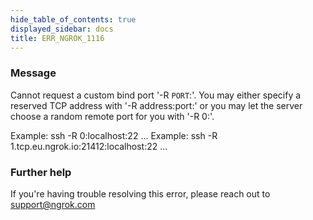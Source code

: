 ```yaml
---
hide_table_of_contents: true
displayed_sidebar: docs
title: ERR_NGROK_1116
---
```


### Message

Cannot request a custom bind port '-R `PORT`:'.
You may either specify a reserved TCP address with '-R address:port:' or you may let the server choose a random remote port for you with '-R 0:'.

Example: ssh -R 0:localhost:22 ...
Example: ssh -R 1.tcp.eu.ngrok.io:21412:localhost:22 ...

### Further help

If you're having trouble resolving this error, please reach out to [support@ngrok.com](mailto:support@ngrok.com?subject=Help%20with%20ERR_NGROK_1116)
